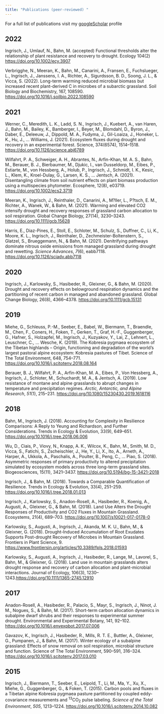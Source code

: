 ```yaml
---
title: "Publications (peer-reviewed) "
---
```


For a full list of publications visit my [googleScholar](https://scholar.google.com/citations?user=zY_ghlMAAAAJ&hl=de) profile

## 2022

Ingrisch, J., Umlauf, N., Bahn, M. (accepted) Functional thresholds alter the relationship of plant resistance and recovery to drought. Ecology 104(2) <https://doi.org/10.1002/ecy.3907>

Verbrigghe, N., Meeran, K., Bahn, M., Canarini, A., Fransen, E., Fuchslueger, L., Ingrisch, J., Janssens, I. A., Richter, A., Sigurdsson, B. D., Soong, J. L., & Vicca, S. (2022). Long-term warming reduced microbial biomass but increased recent plant-derived C in microbes of a subarctic grassland. Soil Biology and Biochemistry, 167, 108590. <https://doi.org/10.1016/j.soilbio.2022.108590>

## 2021

Werner, C., Meredith, L. K., Ladd, S. N., Ingrisch, J., Kuebert, A., van Haren, J., Bahn, M., Bailey, K., Bamberger, I., Beyer, M., Blomdahl, D., Byron, J., Daber, E., Deleeuw, J., Dippold, M. A., Fudyma, J., Gil-Loaiza, J., Honeker, L. K., Hu, J., ... Williams, J. (2021). Ecosystem fluxes during drought and recovery in an experimental forest. Science, 374(6574), 1514--1518. <https://doi.org/10.1126/science.abj6789>

Wilfahrt, P. A., Schweiger, A. H., Abrantes, N., Arfin-Khan, M. A. S., Bahn, M., Berauer, B. J., Bierbaumer, M., Djukic, I., van Dusseldorp, M., Eibes, P., Estiarte, M., von Hessberg, A., Holub, P., Ingrisch, J., Schmidt, I. K., Kesic, L., Klem, K., Kroel-Dulay, G., Larsen, K. S., ... Jentsch, A. (2021). Disentangling climate from soil nutrient effects on plant biomass production using a multispecies phytometer. Ecosphere, 12(8), e03719. <https://doi.org/10.1002/ecs2.3719>

Meeran, K., Ingrisch, J., Reinthaler, D., Canarini, A., M?ller, L., P?tsch, E. M., Richter, A., Wanek, W., & Bahn, M. (2021). Warming and elevated CO2 intensify drought and recovery responses of grassland carbon allocation to soil respiration. Global Change Biology, 27(14), 3230--3243. <https://doi.org/10.1111/gcb.15628>

Harris, E., Diaz-Pines, E., Stoll, E., Schloter, M., Schulz, S., Duffner, C., Li, K., Moore, K. L., Ingrisch, J., Reinthaler, D., Zechmeister-Boltenstern, S., Glatzel, S., Brueggemann, N., & Bahn, M. (2021). Denitrifying pathways dominate nitrous oxide emissions from managed grassland during drought and rewetting. *Science Advances*, *7*(6), eabb7118. <https://doi.org/10.1126/sciadv.abb7118>

## 2020

Ingrisch, J., Karlowsky, S., Hasibeder, R., Gleixner, G., & Bahn, M. (2020). Drought and recovery effects on belowground respiration dynamics and the partitioning of recent carbon in managed and abandoned grassland. Global Change Biology, 26(8), 4366--4378. <https://doi.org/10.1111/gcb.15131>

## 2019

Miehe, G., Schleuss, P.-M., Seeber, E., Babel, W., Biermann, T., Braendle, M., Chen, F., Coners, H., Foken, T., Gerken, T., Graf, H.-F., Guggenberger, G., Hafner, S., Holzapfel, M., Ingrisch, J., Kuzyakov, Y., Lai, Z., Lehnert, L., Leuschner, C., ... Wesche, K. (2019). The Kobresia pygmaea ecosystem of the Tibetan highlands -- Origin, functioning and degradation of the world's largest pastoral alpine ecosystem: Kobresia pastures of Tibet. Science of The Total Environment, 648, 754--771. <https://doi.org/10.1016/j.scitotenv.2018.08.164>

Berauer, B. J., Wilfahrt, P. A., Arfin-Khan, M. A., Eibes, P., Von Hessberg, A., Ingrisch, J., Schloter, M., Schuchardt, M. A., & Jentsch, A. (2019). Low resistance of montane and alpine grasslands to abrupt changes in temperature and precipitation regimes. *Arctic, Antarctic, and Alpine Research*, *51*(1), 215--231. <https://doi.org/10.1080/15230430.2019.1618116>

## 2018

Bahn, M., Ingrisch, J. (2018). Accounting for Complexity in Resilience Comparisons: A Reply to Yeung and Richardson, and Further Considerations. Trends in Ecology & Evolution, 33(9), 649--651. <https://doi.org/10.1016/j.tree.2018.06.006>

Wu, D., Ciais, P., Viovy, N., Knapp, A. K., Wilcox, K., Bahn, M., Smith, M. D., Vicca, S., Fatichi, S., Zscheischler, J., He, Y., Li, X., Ito, A., Arneth, A., Harper, A., Ukkola, A., Paschalis, A., Poulter, B., Peng, C., ... Piao, S. (2018). Asymmetric responses of primary productivity to altered precipitation simulated by ecosystem models across three long-term grassland sites. Biogeosciences, 15(11), 3421--3437. <https://doi.org/10.5194/bg-15-3421-2018>

Ingrisch, J., & Bahn, M. (2018). Towards a Comparable Quantification of Resilience. Trends in Ecology & Evolution, 33(4), 251--259. <https://doi.org/10.1016/j.tree.2018.01.013>

Ingrisch, J., Karlowsky, S., Anadon-Rosell, A., Hasibeder, R., Koenig, A., Augusti, A., Gleixner, G., & Bahn, M. (2018). Land Use Alters the Drought Responses of Productivity and CO2 Fluxes in Mountain Grassland. Ecosystems, 21(4), 689--703. <https://doi.org/10.1007/s10021-017-0178-0>

Karlowsky, S., Augusti, A., Ingrisch, J., Akanda, M. K. U., Bahn, M., & Gleixner, G. (2018). Drought-Induced Accumulation of Root Exudates Supports Post-drought Recovery of Microbes in Mountain Grassland. Frontiers in Plant Science, 9. <https://www.frontiersin.org/articles/10.3389/fpls.2018.01593>

Karlowsky, S., Augusti, A., Ingrisch, J., Hasibeder, R., Lange, M., Lavorel, S., Bahn, M., & Gleixner, G. (2018). Land use in mountain grasslands alters drought response and recovery of carbon allocation and plant-microbial interactions. Journal of Ecology, 106(3), 1230--1243.<https://doi.org/10.1111/1365-2745.12910>

## 2017

Anadon-Rosell, A., Hasibeder, R., Palacio, S., Mayr, S., Ingrisch, J., Ninot, J. M., Nogues, S., & Bahn, M. (2017). Short-term carbon allocation dynamics in subalpine dwarf shrubs and their responses to experimental summer drought. Environmental and Experimental Botany, 141, 92--102. <https://doi.org/10.1016/j.envexpbot.2017.07.006>

Gavazov, K., Ingrisch, J., Hasibeder, R., Mills, R. T. E., Buttler, A., Gleixner, G., Pumpanen, J., & Bahn, M. (2017). Winter ecology of a subalpine grassland: Effects of snow removal on soil respiration, microbial structure and function. Science of The Total Environment, 590--591, 316--324. <https://doi.org/10.1016/j.scitotenv.2017.03.010>

## 2015

Ingrisch, J., Biermann, T., Seeber, E., Leipold, T., Li, M., Ma, Y., Xu, X., Miehe, G., Guggenberger, G., & Foken, T. (2015). Carbon pools and fluxes in a Tibetan alpine Kobresia pygmaea pasture partitioned by coupled eddy-covariance measurements and ^13^CO~2~ pulse labeling. *Science of the Total Environment*, *505*, 1213--1224. <https://doi.org/10.1016/j.scitotenv.2014.10.082>
